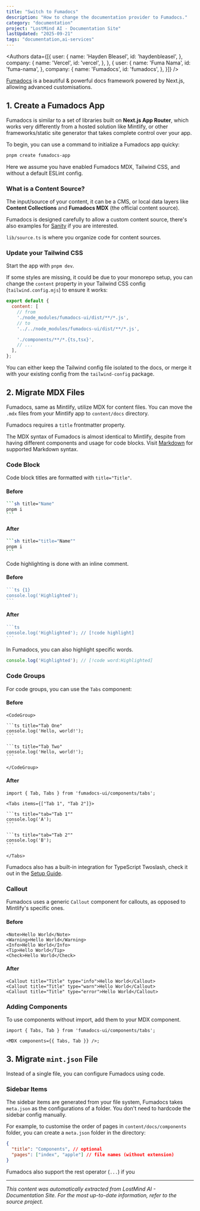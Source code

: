 ```yaml
---
title: "Switch to Fumadocs"
description: "How to change the documentation provider to Fumadocs."
category: "documentation"
project: "LostMind AI - Documentation Site"
lastUpdated: "2025-09-21"
tags: "documentation,ai-services"
---
```


<Authors data={[{
  user: {
    name: 'Hayden Bleasel',
    id: 'haydenbleasel',
  },
  company: {
    name: 'Vercel',
    id: 'vercel',
  },
}, {
  user: {
    name: 'Fuma Nama',
    id: 'fuma-nama',
  },
  company: {
    name: 'Fumadocs',
    id: 'fumadocs',
  },
}]} />

[Fumadocs](https://fumadocs.vercel.app) is a beautiful & powerful docs framework powered by Next.js, allowing advanced customisations.

## 1. Create a Fumadocs App

Fumadocs is similar to a set of libraries built on **Next.js App Router**, which works very differently from a hosted solution like Mintlify, or other frameworks/static site generator that takes complete control over your app.

To begin, you can use a command to initialize a Fumadocs app quicky:

```sh title="Terminal"
pnpm create fumadocs-app
```

Here we assume you have enabled Fumadocs MDX, Tailwind CSS, and without a default ESLint config.

### What is a Content Source?

The input/source of your content, it can be a CMS, or local data layers like **Content Collections** and **Fumadocs MDX** (the official content source).

Fumadocs is designed carefully to allow a custom content source, there's also examples for [Sanity](https://github.com/fuma-nama/fumadocs-sanity) if you are interested.

<Note>`lib/source.ts` is where you organize code for content sources.</Note>

### Update your Tailwind CSS

Start the app with `pnpm dev`.

If some styles are missing, it could be due to your monorepo setup, you can change the `content` property in your Tailwind CSS config (`tailwind.config.mjs`) to ensure it works:

```js title="tailwind.config.mjs"
export default {
  content: [
    // from
    './node_modules/fumadocs-ui/dist/**/*.js',
    // to
    '../../node_modules/fumadocs-ui/dist/**/*.js',

    './components/**/*.{ts,tsx}',
    // ...
  ],
};
```

You can either keep the Tailwind config file isolated to the docs, or merge it with your existing config from the `tailwind-config` package.

## 2. Migrate MDX Files

Fumadocs, same as Mintlify, utilize MDX for content files. You can move the `.mdx` files from your Mintlify app to `content/docs` directory.

<Note>Fumadocs requires a `title` frontmatter property.</Note>

The MDX syntax of Fumadocs is almost identical to Mintlify, despite from having different components and usage for code blocks. Visit [Markdown](https://fumadocs.vercel.app/docs/ui/markdown) for supported Markdown syntax.

### Code Block

Code block titles are formatted with `title="Title"`.

#### Before

````sh title="Mintlify"
```sh title="Name"
pnpm i
```
````

#### After

````sh title="Fumadocs"
```sh title="title="Name""
pnpm i
```
````

Code highlighting is done with an inline comment.

#### Before

````ts title="Mintlify"
```ts {1}
console.log('Highlighted');
```
````

#### After

````ts title="Fumadocs"
```ts
console.log('Highlighted'); // [!code highlight]
```
````

In Fumadocs, you can also highlight specific words.

````ts title="Fumadocs"
console.log('Highlighted'); // [!code word:Highlighted]
````

### Code Groups

For code groups, you can use the `Tabs` component:

#### Before

````tsx title="Mintlify"
<CodeGroup>

```ts title="Tab One"
console.log('Hello, world!');
```

```ts title="Tab Two"
console.log('Hello, world!');
```

</CodeGroup>
````

#### After

````tsx title="Fumadocs"
import { Tab, Tabs } from 'fumadocs-ui/components/tabs';
 
<Tabs items={["Tab 1", "Tab 2"]}>
 
```ts title="tab="Tab 1""
console.log('A');
```
 
```ts title="tab="Tab 2""
console.log('B');
```
 
</Tabs>
````

Fumadocs also has a built-in integration for TypeScript Twoslash, check it out in the [Setup Guide](https://fumadocs.vercel.app/docs/ui/twoslash).

### Callout

Fumadocs uses a generic `Callout` component for callouts, as opposed to Mintlify's specific ones.

#### Before

```tsx title="Mintlify"
<Note>Hello World</Note>
<Warning>Hello World</Warning>
<Info>Hello World</Info>
<Tip>Hello World</Tip>
<Check>Hello World</Check>
```

#### After

```tsx title="Fumadocs"
<Callout title="Title" type="info">Hello World</Callout>
<Callout title="Title" type="warn">Hello World</Callout>
<Callout title="Title" type="error">Hello World</Callout>
```

### Adding Components

To use components without import, add them to your MDX component.

```tsx title="app/docs/[[...slug]]/page.tsx"
import { Tabs, Tab } from 'fumadocs-ui/components/tabs';
 
<MDX components={{ Tabs, Tab }} />;
```

## 3. Migrate `mint.json` File

Instead of a single file, you can configure Fumadocs using code.

### Sidebar Items

The sidebar items are generated from your file system, Fumadocs takes `meta.json` as the configurations of a folder.
You don't need to hardcode the sidebar config manually.

For example, to customise the order of pages in `content/docs/components` folder, you can create a `meta.json` folder in the directory:

```json title="meta.json"
{
  "title": "Components", // optional
  "pages": ["index", "apple"] // file names (without extension)
}
```

Fumadocs also support the rest operator (`...`) if you 

---
*This content was automatically extracted from LostMind AI - Documentation Site. For the most up-to-date information, refer to the source project.*
